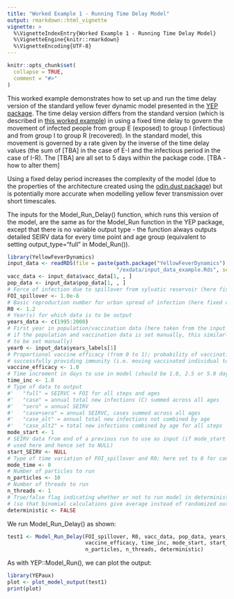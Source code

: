 ```yaml
---
title: "Worked Example 1 - Running Time Delay Model"
output: rmarkdown::html_vignette
vignette: >
  %\VignetteIndexEntry{Worked Example 1 - Running Time Delay Model}
  %\VignetteEngine{knitr::rmarkdown}
  %\VignetteEncoding{UTF-8}
---
```


```r
knitr::opts_chunk$set(
  collapse = TRUE,
  comment = "#>"
)
```

This worked example demonstrates how to set up and run the time delay version of the standard yellow fever dynamic model presented in the [YEP package](https://mrc-ide.github.io/YEP/index.html). The time delay version differs from the standard version (which is described in [this worked example](https://mrc-ide.github.io/YEP/articles/BWorkedExampleAModelRun.html)) in using a fixed time delay to govern the movement of infected people from group E (exposed) to group I (infectious) and from group I to group R (recovered). In the standard model, this movement is governed by a rate given by the inverse of the time delay values (the sum of [TBA] in the case of E-I and the infectious period in the case of I-R). The [TBA] are all set to 5 days within the package code. [TBA - how to alter them]

Using a fixed delay period increases the complexity of the model (due to the properties of the architecture created using the [odin.dust package](https://mrc-ide.github.io/odin.dust/index.html)) but is potentially more accurate when modelling yellow fever transmission over short timescales.

The inputs for the Model_Run_Delay() function, which runs this version of the model, are the same as for the Model_Run function in the YEP package, except that there is no variable output type - the function always outputs detailed SEIRV data for every time point and age group (equivalent to setting output_type="full" in Model_Run()).

```r
library(YellowFeverDynamics)
input_data <- readRDS(file = paste(path.package("YellowFeverDynamics"), 
                                   "/exdata/input_data_example.Rds", sep = ""))
vacc_data <- input_data$vacc_data[1, , ]
pop_data <- input_data$pop_data[1, , ]  
# Force of infection due to spillover from sylvatic reservoir (here fixed over time)
FOI_spillover <- 1.0e-8           
# Basic reproduction number for urban spread of infection (here fixed over time)
R0 <- 1.2
# Year(s) for which data is to be output
years_data <- c(1995:2000)         
# First year in population/vaccination data (here taken from the input data set; 
# if the population and vaccination data is set manually, this similarly needs 
# to be set manually)
year0 <- input_data$years_labels[1]
# Proportional vaccine efficacy (from 0 to 1); probability of vaccination 
# successfully providing immunity (i.e. moving vaccinated individual to group V)
vaccine_efficacy <- 1.0      
# Time increment in days to use in model (should be 1.0, 2.5 or 5.0 days)
time_inc <- 1.0     
# Type of data to output
#'   "full" = SEIRVC + FOI for all steps and ages
#'   "case" = annual total new infections (C) summed across all ages
#'   "sero" = annual SEIRV
#'   "case+sero" = annual SEIRVC, cases summed across all ages
#'   "case_alt" = annual total new infections not combined by age
#'   "case_alt2" = total new infections combined by age for all steps
mode_start <- 1           
# SEIRV data from end of a previous run to use as input (if mode_start = 2; not 
# used here and hence set to NULL)
start_SEIRV <- NULL   
# Type of time variation of FOI_spillover and R0; here set to 0 for constant values
mode_time <- 0
# Number of particles to run
n_particles <- 10     
# Number of threads to run
n_threads <- 1   
# True/false flag indicating whether or not to run model in deterministic mode
# (so that binomial calculations give average instead of randomized output)
deterministic <- FALSE
```

We run Model_Run_Delay() as shown:

```r
test1 <- Model_Run_Delay(FOI_spillover, R0, vacc_data, pop_data, years_data, year0,
                         vaccine_efficacy, time_inc, mode_start, start_SEIRV, mode_time, 
                         n_particles, n_threads, deterministic)
```

As with YEP::Model_Run(), we can plot the output:

```r
library(YEPaux)
plot <- plot_model_output(test1)
print(plot)
```
